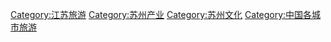 [[Category:江苏旅游|Category:江苏旅游]]
[[Category:苏州产业|Category:苏州产业]]
[[Category:苏州文化|Category:苏州文化]]
[[Category:中国各城市旅游|Category:中国各城市旅游]]